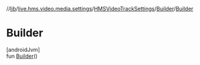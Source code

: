 //[lib](../../../../index)/[live.hms.video.media.settings](../../index)/[HMSVideoTrackSettings](../index)/[Builder](index)/[Builder](-builder)

# Builder

[androidJvm]\
fun [Builder](-builder)()
